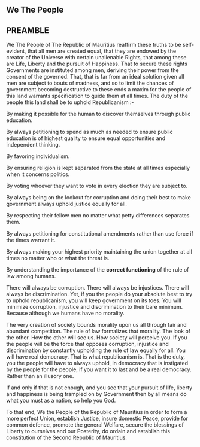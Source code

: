
:::{.box .bs-right}

# We The People
:::


:::{.box .bs-bottom }
:::{.center}
## PREAMBLE 
:::
We The People of The Republic of Mauritius reaffirm these truths to be self-evident, that all men are created equal, that they are endowed by the creator of the Universe with certain unalienable Rights, that among these are Life, Liberty and the pursuit of Happiness. That to secure these rights Governments are instituted among men, deriving their power from the consent of the governed. That, that is far from an ideal solution given all men are subject to bouts of madness, and so to limit the chances of government becoming destructive to these ends a maxim for the people of this land warrants specification to guide them at all times. The duty of the people this land shall be to uphold Republicanism :-

By making it possible for the human to discover themselves through public education. 

By always petitioning to spend as much as needed to ensure public education is of highest quality to ensure equal opportunities and independent thinking.

By favoring individualism.

By ensuring religion is kept separated from the state at all times especially when it concerns politics.

By voting whoever they want to vote in every election they are subject to. 

By always being on the lookout for corruption and doing their best to make government always uphold justice equally for all. 

By respecting their fellow men no matter what petty differences separates them. 

By always petitioning for constitutional amendments rather than use force if the times warrant it. 

By always making your highest priority maintaining the union together at all times no matter who or what the threat is.

By understanding the importance of the **correct functioning** of the rule of law among humans.

There will always be corruption. There will always be injustices. There will always be discrimination. Yet, if you the people do your absolute best to try to uphold republicanism, you will keep government on its toes. You will minimize corruption, injustice and discrimination to their bare minimum. Because although we humans have no morality.

The very creation of society bounds morality upon us all through fair and abundant competition. The rule of law formalizes that morality. The look of the other. How the other will see us. How society will perceive you. If you the people will be the force that opposes corruption, injustice and discrimination by constantly upholding the rule of law equally for all. You will have real democracy. That is what republicanism is. That is the duty, you the people will have to always uphold, in democracy that is instigated by the people for the people, if you want it to last and be a real democracy. Rather than an illusory one.


If and only if that is not enough, and you see that your pursuit of life, liberty and happiness is being trampled on by Government then by all means do what you must as a nation, so help you God.


To that end, We the People of the Republic of Mauritius in order to form a more perfect Union, establish Justice, insure domestic Peace, provide for common defence, promote the general Welfare, secure the blessings of Liberty to ourselves and our Posterity, do ordain and establish this constitution of the Second Republic of Mauritius.


:::
